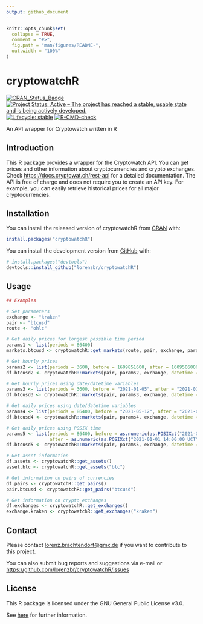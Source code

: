 ```yaml
---
output: github_document
---
```


<!-- README.md is generated from README.Rmd. Please edit that file -->

```r
knitr::opts_chunk$set(
  collapse = TRUE,
  comment = "#>",
  fig.path = "man/figures/README-",
  out.width = "100%"
)
```

# cryptowatchR

<!-- badges: start -->
[![CRAN_Status_Badge](https://www.r-pkg.org/badges/version/cryptowatchR)](https://cran.r-project.org/package=cryptowatchR)
[![Project Status: Active – The project has reached a stable, usable state and is being actively developed.](https://www.repostatus.org/badges/latest/active.svg)](https://www.repostatus.org/#active)
[![Lifecycle:
stable](https://img.shields.io/badge/lifecycle-stable-green.svg)](https://lifecycle.r-lib.org/articles/stages.html#stable-1)
[![R-CMD-check](https://github.com/lorenzbr/cryptowatchR/workflows/R-CMD-check/badge.svg)](https://github.com/lorenzbr/cryptowatchR/actions)
<!-- badges: end -->

An API wrapper for Cryptowatch written in R


## Introduction

This R package provides a wrapper for the Cryptowatch API. You can get prices and other information about cryptocurrencies and crypto exchanges. Check [https://docs.cryptowat.ch/rest-api](https://docs.cryptowat.ch/rest-api) for a detailed documentation. The API is free of charge and does not require you to create an API key. For example, you can easily retrieve historical prices for all major cryptocurrencies.


## Installation

You can install the released version of cryptowatchR from [CRAN](https://CRAN.R-project.org) with:

``` r
install.packages("cryptowatchR")
```

You can install the development version from [GitHub](https://github.com/) with:

``` r
# install.packages("devtools")
devtools::install_github("lorenzbr/cryptowatchR")
```


## Usage

```R
## Examples

# Set parameters
exchange <- "kraken"
pair <- "btcusd"
route <- "ohlc"

# Get daily prices for longest possible time period
params1 <- list(periods = 86400)
markets.btcusd <- cryptowatchR::get_markets(route, pair, exchange, params1)

# Get hourly prices
params2 <- list(periods = 3600, before = 1609851600, after = 1609506000)
df.btcusd2 <- cryptowatchR::markets(pair, params2, exchange, datetime = FALSE)

# Get hourly prices using date/datetime variables
params3 <- list(periods = 3600, before = "2021-01-05", after = "2021-01-01")
df.btcusd3 <- cryptowatchR::markets(pair, params3, exchange, datetime = TRUE)

# Get daily prices using date/datetime variables
params4 <- list(periods = 86400, before = "2021-05-12", after = "2021-01-01")
df.btcusd4 <- cryptowatchR::markets(pair, params4, exchange, datetime = TRUE)

# Get daily prices using POSIX time
params5 <- list(periods = 86400, before = as.numeric(as.POSIXct("2021-05-12 14:00:00 UCT")),
                after = as.numeric(as.POSIXct("2021-01-01 14:00:00 UCT")))
df.btcusd5 <- cryptowatchR::markets(pair, params5, exchange, datetime = FALSE)

# Get asset information
df.assets <- cryptowatchR::get_assets()
asset.btc <- cryptowatchR::get_assets("btc")

# Get information on pairs of currencies
df.pairs <- cryptowatchR::get_pairs()
pair.btcusd <- cryptowatchR::get_pairs("btcusd")

# Get information on crypto exchanges
df.exchanges <- cryptowatchR::get_exchanges()
exchange.kraken <- cryptowatchR::get_exchanges("kraken")
```


## Contact

Please contact <lorenz.brachtendorf@gmx.de> if you want to contribute to this project.

You can also submit bug reports and suggestions via e-mail or <https://github.com/lorenzbr/cryptowatchR/issues> 


## License

This R package is licensed under the GNU General Public License v3.0.

See [here](https://github.com/lorenzbr/cryptowatchR/blob/main/LICENSE.md) for further information.
